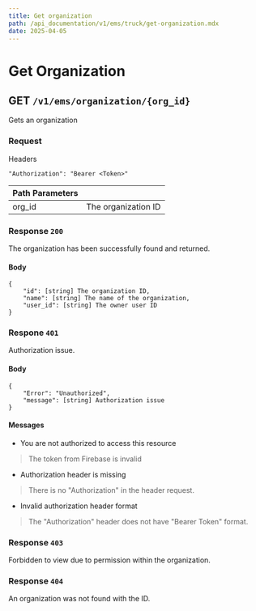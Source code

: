 ```yaml
---
title: Get organization
path: /api_documentation/v1/ems/truck/get-organization.mdx
date: 2025-04-05
---
```


# Get Organization

## GET `/v1/ems/organization/{org_id}`

Gets an organization

### Request

Headers

```
"Authorization": "Bearer <Token>"
```

| Path Parameters |   |
| --------------- | - |
| org_id | The organization ID |

### Response `200`

The organization has been successfully found and returned.

#### Body

```
{
    "id": [string] The organization ID,
    "name": [string] The name of the organization,
    "user_id": [string] The owner user ID
}
```

### Respone `401`

Authorization issue.

#### Body
```
{
    "Error": "Unauthorized",
    "message": [string] Authorization issue
}
```

#### Messages

- You are not authorized to access this resource
> The token from Firebase is invalid
- Authorization header is missing
> There is no "Authorization" in the header request.
- Invalid authorization header format
> The "Authorization" header does not have "Bearer Token" format.

### Response `403`

Forbidden to view due to permission within the organization.

### Response `404`

An organization was not found with the ID.